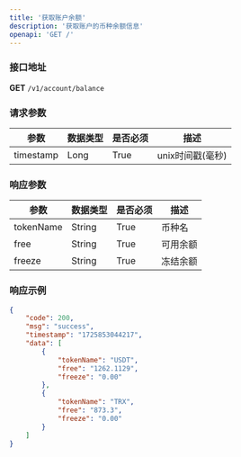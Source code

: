 ```yaml
---
title: '获取账户余额'
description: '获取账户的币种余额信息'
openapi: 'GET /'
---
```


### 接口地址  
**GET** `/v1/account/balance`

### 请求参数

| 参数       | 数据类型 | 是否必须 | 描述               |
|------------|----------|----------|--------------------|
| timestamp  | Long     | True     | unix时间戳(毫秒)   |

### 响应参数

| 参数       | 数据类型 | 是否必须 | 描述         |
|------------|----------|----------|--------------|
| tokenName  | String   | True     | 币种名       |
| free       | String   | True     | 可用余额     |
| freeze     | String   | True     | 冻结余额     |

### 响应示例

```json
{
    "code": 200,
    "msg": "success",
    "timestamp": "1725853044217",
    "data": [       
        {
            "tokenName": "USDT",
            "free": "1262.1129",
            "freeze": "0.00"
        },
        {
            "tokenName": "TRX",
            "free": "873.3",
            "freeze": "0.00"
        }
    ]
}